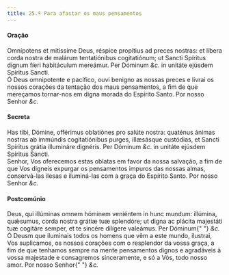 ```yaml
---
title: 25.ª Para afastar os maus pensamentos
---
```


<h4 class="text-center">Oração</h4>
<div class="grid grid-cols-2 gap-5">
  <span class="text-justify">
    Omnípotens et mitíssime Deus, réspice propítius ad preces nostras: et líbera
    corda nostra de malárum tentatiónibus cogitatiónum; ut Sancti Spíritus
    dignum fíeri habitáculum mereámur. Per Dóminum <em>&c.</em> in unitáte
    ejúsdem Spíritus Sancti.
  </div>
  <span class="text-justify">
    Ó Deus omnipotente e pacífico, ouvi benigno as nossas preces e livrai os
    nossos corações da tentação dos maus pensamentos, a fim de que mereçamos
    tornar-nos em digna morada do Espírito Santo. Por nosso Senhor <em>&c.</em>
  </span>
</div>

<h4 class="text-center">Secreta</h4>
<div class="grid grid-cols-2 gap-5">
  <span class="text-justify">
    Has tibi, Dómine, offérimus oblatiónes pro salúte nostra: quaténus ánimas
    nostras ab immúndis cogitatiónibus purges, illæsásque custódias, et Sancti
    Spíritus grátia illumináre dignéris. Per Dóminum <em>&c.</em> in unitáte
    ejúsdem Spíritus Sancti.
  </div>
  <span class="text-justify">
    Senhor, Vos oferecemos estas oblatas em favor da nossa salvação, a fim de
    que Vos digneis expurgar os pensamentos impuros das nossas almas,
    conservá-las ilesas e iluminá-las com a graça do Espírito Santo. Por nosso
    Senhor <em>&c.</em>
  </span>
</div>

<h4 class="text-center">Postcomúnio</h4>
<div class="grid grid-cols-2 gap-5">
  <span class="text-justify">
    Deus, qui illúminas omnem hóminem veniéntem in hunc mundum: illúmina,
    quǽsumus, corda nostra grátiæ tuæ splendóre; ut digna ac plácita majestáti
    tuæ cogitáre semper, et te sincére dilígere valeámus. Per Dóminum{" "}
    <em>&c.</em>
  </div>
  <span class="text-justify">
    Ó Deusm que iluminais todos os homens que vêm a este mundo, ilustrai, Vos
    suplicamos, os nossos corações com o resplendor da vossa graça, a fim de que
    tenhamos sempre na mente pensamentos dignos e agradáveis à vossa majestade e
    consagremos sinceramente, e só a Vós, todo nosso amor. Por nosso Senhor{" "}
    <em>&c.</em>
  </span>
</div>
